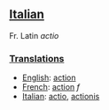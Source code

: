 ==[[Italian]]== Fr. Latin ''actio''
===[[Translations]]===

*[[English]]: [[action]]
*[[French]]: [[action]] ''f''
*[[Italian]]: [[actio]], [[actionis]]